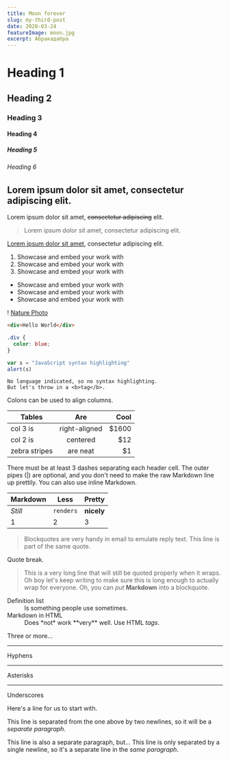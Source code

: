 ```yaml
---
title: Moon forever
slug: my-third-post
date: 2020-03-24
featureImage: moon.jpg
excerpt: Абракадабра
---
```


# Heading 1

## Heading 2

### Heading 3

#### Heading 4

##### Heading 5

###### Heading 6

## Lorem ipsum dolor sit amet, consectetur adipiscing elit.

Lorem ipsum dolor sit amet, ~~consectetur adipiscing~~ elit.

> Lorem ipsum dolor sit amet, consectetur adipiscing elit.

[Lorem ipsum dolor sit amet](https://www.google.com), consectetur adipiscing elit.

1. Showcase and embed your work with
2. Showcase and embed your work with
3. Showcase and embed your work with

- Showcase and embed your work with
- Showcase and embed your work with
- Showcase and embed your work with

! [Nature Photo](nature.jpg)

```html
<div>Hello World</div>
```

```css
.div {
  color: blue;
}
```

```js
var s = "JavaScript syntax highlighting"
alert(s)
```

```
No language indicated, so no syntax highlighting.
But let's throw in a <b>tag</b>.
```

Colons can be used to align columns.

| Tables        |      Are      |   Cool |
| ------------- | :-----------: | -----: |
| col 3 is      | right-aligned | \$1600 |
| col 2 is      |   centered    |   \$12 |
| zebra stripes |   are neat    |    \$1 |

There must be at least 3 dashes separating each header cell.
The outer pipes (|) are optional, and you don't need to make the
raw Markdown line up prettily. You can also use inline Markdown.

| Markdown | Less      | Pretty     |
| -------- | --------- | ---------- |
| _Still_  | `renders` | **nicely** |
| 1        | 2         | 3          |

> Blockquotes are very handy in email to emulate reply text.
> This line is part of the same quote.

Quote break.

> This is a very long line that will still be quoted properly when it wraps. Oh boy let's keep writing to make sure this is long enough to actually wrap for everyone. Oh, you can _put_ **Markdown** into a blockquote.

<dl>
  <dt>Definition list</dt>
  <dd>Is something people use sometimes.</dd>

  <dt>Markdown in HTML</dt>
  <dd>Does *not* work **very** well. Use HTML <em>tags</em>.</dd>
</dl>

Three or more...

---

Hyphens

---

Asterisks

---

Underscores

Here's a line for us to start with.

This line is separated from the one above by two newlines, so it will be a _separate paragraph_.

This line is also a separate paragraph, but...
This line is only separated by a single newline, so it's a separate line in the _same paragraph_.
